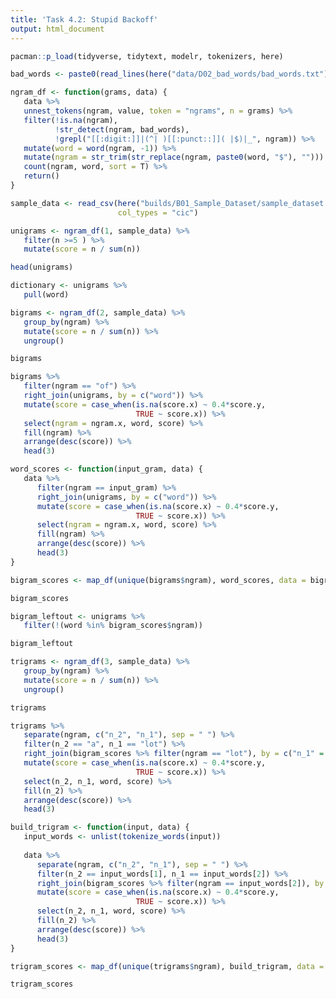 ```yaml
---
title: 'Task 4.2: Stupid Backoff'
output: html_document
---
```


```r
pacman::p_load(tidyverse, tidytext, modelr, tokenizers, here)
```

```r
bad_words <- paste0(read_lines(here("data/D02_bad_words/bad_words.txt")), collapse = "|")
```

```r
ngram_df <- function(grams, data) {
   data %>%
   unnest_tokens(ngram, value, token = "ngrams", n = grams) %>%
   filter(!is.na(ngram),
          !str_detect(ngram, bad_words),
          !grepl("[[:digit:]]|(^| )[[:punct::]]( |$)|_", ngram)) %>%
   mutate(word = word(ngram, -1)) %>%
   mutate(ngram = str_trim(str_replace(ngram, paste0(word, "$"), ""))) %>%
   count(ngram, word, sort = T) %>%
   return()
}
```

```r
sample_data <- read_csv(here("builds/B01_Sample_Dataset/sample_dataset.csv"),
                        col_types = "cic")
```

```r
unigrams <- ngram_df(1, sample_data) %>%
   filter(n >=5 ) %>%
   mutate(score = n / sum(n))

head(unigrams)
```

```r
dictionary <- unigrams %>%
   pull(word)
```

```r
bigrams <- ngram_df(2, sample_data) %>%
   group_by(ngram) %>%
   mutate(score = n / sum(n)) %>%
   ungroup()

bigrams
```

```r
bigrams %>%
   filter(ngram == "of") %>%
   right_join(unigrams, by = c("word")) %>%
   mutate(score = case_when(is.na(score.x) ~ 0.4*score.y,
                            TRUE ~ score.x)) %>%
   select(ngram = ngram.x, word, score) %>%
   fill(ngram) %>%
   arrange(desc(score)) %>%
   head(3)
```

```r
word_scores <- function(input_gram, data) {
   data %>%
      filter(ngram == input_gram) %>%
      right_join(unigrams, by = c("word")) %>%
      mutate(score = case_when(is.na(score.x) ~ 0.4*score.y,
                            TRUE ~ score.x)) %>%
      select(ngram = ngram.x, word, score) %>%
      fill(ngram) %>%
      arrange(desc(score)) %>%
      head(3)
}
```

```r
bigram_scores <- map_df(unique(bigrams$ngram), word_scores, data = bigrams)

bigram_scores
```

```r
bigram_leftout <- unigrams %>%
   filter(!(word %in% bigram_scores$ngram))

bigram_leftout
```


```r
trigrams <- ngram_df(3, sample_data) %>%
   group_by(ngram) %>%
   mutate(score = n / sum(n)) %>%
   ungroup()

trigrams
```

```r
trigrams %>%
   separate(ngram, c("n_2", "n_1"), sep = " ") %>%
   filter(n_2 == "a", n_1 == "lot") %>%
   right_join(bigram_scores %>% filter(ngram == "lot"), by = c("n_1" = "ngram", "word")) %>%
   mutate(score = case_when(is.na(score.x) ~ 0.4*score.y,
                            TRUE ~ score.x)) %>%
   select(n_2, n_1, word, score) %>%
   fill(n_2) %>%
   arrange(desc(score)) %>%
   head(3)
```

```r
build_trigram <- function(input, data) {
   input_words <- unlist(tokenize_words(input))
   
   data %>%
      separate(ngram, c("n_2", "n_1"), sep = " ") %>%
      filter(n_2 == input_words[1], n_1 == input_words[2]) %>%
      right_join(bigram_scores %>% filter(ngram == input_words[2]), by = c("n_1" = "ngram", "word")) %>%
      mutate(score = case_when(is.na(score.x) ~ 0.4*score.y,
                            TRUE ~ score.x)) %>%
      select(n_2, n_1, word, score) %>%
      fill(n_2) %>%
      arrange(desc(score)) %>%
      head(3)
}
```

```r
trigram_scores <- map_df(unique(trigrams$ngram), build_trigram, data = trigrams)
```

```r
trigram_scores
```




